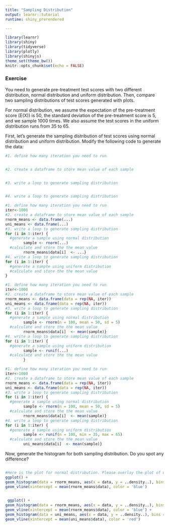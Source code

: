 ```yaml
---
title: "Sampling Distribution"
output: learnr::tutorial
runtime: shiny_prerendered

---
```


```r
library(learnr)
library(shiny)
library(tidyverse)
library(plotly)
library(shinyjs)
theme_set(theme_bw())
knitr::opts_chunk$set(echo = FALSE)
```

### Exercise
You need to generate pre-treatment test scores with two different distribution, normal distribution and uniform distribution. Then, compare two sampling distributions of test scores generated with plots.        

For normal distribution, we assume the expectation of the pre-treatment score (E(X)) is 50, the standard deviation of the pre-treatment score is 5, and we sample 1000 times. We also assume the test scores in the uniform distribution runs from 35 to 65.

First, let's generate the sampling distribution of test scores using normal distribution and uniform distribution. Modify the following code to generate the data:
    
        
          
          
          
```r
#1. define how many iteration you need to run


#2. create a dataframe to store mean value of each sample


#3. write a loop to generate sampling distribution


#4. write a loop to generate sampling distribution


```

```r
#1. define how many iteration you need to run
iter<-1000
#2. create a dataframe to store mean value of each sample
rnorm_means <- data.frame(...)
uni_means <- data.frame(...)
#3. write a loop to generate sampling distribution
for (i in 1:iter) {
  #generate a sample using normal distribution
        sample <- rnorm(...)
  #calculate and store the the mean value
        rnorm_means$data[i]  <- ...}
#4. write a loop to generate sampling distribution
for (i in 1:iter) {
  #generate a sample using uniform distribution
  #calculate and store the the mean value
}
```

```r
#1. define how many iteration you need to run
iter<-1000
#2. create a dataframe to store mean value of each sample
rnorm_means <- data.frame(data = rep(NA, iter))
uni_means <- data.frame(data = rep(NA, iter))
#3. write a loop to generate sampling distribution
for (i in 1:iter) {
  #generate a sample using normal distribution
        sample <- rnorm(n = 100, mean = 50, sd = 5)
  #calculate and store the the mean value
        rnorm_means$data[i]  <- mean(sample)}
#4. write a loop to generate sampling distribution
for (i in 1:iter) {
  #generate a sample using uniform distribution
        sample <- runif(...)
  #calculate and store the the mean value
        }
```


```r
#1. define how many iteration you need to run
iter<-1000
#2. create a dataframe to store mean value of each sample
rnorm_means <- data.frame(data = rep(NA, iter))
uni_means <- data.frame(data = rep(NA, iter))
#3. write a loop to generate sampling distribution
for (i in 1:iter) {
  #generate a sample using normal distribution
        sample <- rnorm(n = 100, mean = 50, sd = 5)
  #calculate and store the the mean value
        rnorm_means$data[i]  <- mean(sample)}
#4. write a loop to generate sampling distribution
for (i in 1:iter) {
  #generate a sample using uniform distribution
        sample <- runif(n = 100, min = 35, max = 65)
  #calculate and store the the mean value
        uni_means$data[i]  <- mean(sample)}
```
 
Now, generate the histogram for both sampling distribution. Do you spot any difference?

```r

```

```r
#Here is the plot for normal distribution. Please overlay the plot of uniform distribution on top of it
ggplot() + 
geom_histogram(data = rnorm_means, aes(x = data, y = ..density..), bins = 30, alpha = 0.5) +
geom_vline(xintercept = mean(rnorm_means$data), color = 'blue') 
      
```


```r
 ggplot() + 
geom_histogram(data = rnorm_means, aes(x = data, y = ..density..), bins = 30, alpha = 0.5) +
geom_vline(xintercept = mean(rnorm_means$data), color = 'blue') + 
geom_histogram(data = uni_means, aes(x = data, y = ..density..), bins = 30, alpha = 0.5,fill = "green") +
geom_vline(xintercept = mean(uni_means$data), color = 'red') 
      
```
